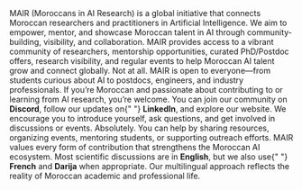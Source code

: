 ---
---


<FaqItem label="What is MAIR?">
  MAIR (Moroccans in AI Research) is a global initiative that connects Moroccan
  researchers and practitioners in Artificial Intelligence. We aim to empower,
  mentor, and showcase Moroccan talent in AI through community-building,
  visibility, and collaboration.
</FaqItem>

<FaqItem label="What does MAIR offer to its members?">
  MAIR provides access to a vibrant community of researchers, mentorship
  opportunities, curated PhD/Postdoc offers, research visibility, and regular
  events to help Moroccan AI talent grow and connect globally.
</FaqItem>

<FaqItem label="Is MAIR only for PhDs or experienced researchers?">
  Not at all. MAIR is open to everyone—from students curious about AI to
  postdocs, engineers, and industry professionals. If you’re Moroccan and
  passionate about contributing to or learning from AI research, you’re welcome.
</FaqItem>

<FaqItem label="How can I join the MAIR community?">
  You can join our community on <strong>Discord</strong>, follow our updates on{" "}
  <strong>LinkedIn</strong>, and explore our website. We encourage you to
  introduce yourself, ask questions, and get involved in discussions or events.
</FaqItem>

<FaqItem label="Can I contribute if I’m not doing research?">
  Absolutely. You can help by sharing resources, organizing events, mentoring
  students, or supporting outreach efforts. MAIR values every form of
  contribution that strengthens the Moroccan AI ecosystem.
</FaqItem>

<FaqItem label="What languages are used in MAIR?">
  Most scientific discussions are in <strong>English</strong>, but we also use{" "}
  <strong>French</strong> and <strong>Darija</strong> when appropriate. Our
  multilingual approach reflects the reality of Moroccan academic and
  professional life.
</FaqItem>
